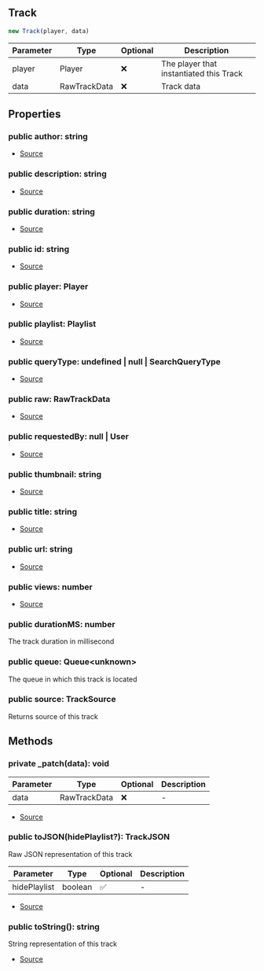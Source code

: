 ## Track

```typescript
new Track(player, data)
```
| Parameter | Type | Optional | Description |
| ----------- | ----------- | ----------- | ----------- |
| player | Player | ❌ | The player that instantiated this Track |
| data | RawTrackData | ❌ | Track data |

## Properties
### public  author: string
- [Source](https://github.com/Androz2091/discord-player/blob/e7a50df/packages/discord-player/src/Structures/Track.ts#L13)
### public  description: string
- [Source](https://github.com/Androz2091/discord-player/blob/e7a50df/packages/discord-player/src/Structures/Track.ts#L12)
### public  duration: string
- [Source](https://github.com/Androz2091/discord-player/blob/e7a50df/packages/discord-player/src/Structures/Track.ts#L16)
### public  id: string
- [Source](https://github.com/Androz2091/discord-player/blob/e7a50df/packages/discord-player/src/Structures/Track.ts#L22)
### public  player: Player
- [Source](https://github.com/Androz2091/discord-player/blob/e7a50df/packages/discord-player/src/Structures/Track.ts#L10)
### public  playlist: Playlist
- [Source](https://github.com/Androz2091/discord-player/blob/e7a50df/packages/discord-player/src/Structures/Track.ts#L19)
### public  queryType: undefined \| null \| SearchQueryType
- [Source](https://github.com/Androz2091/discord-player/blob/e7a50df/packages/discord-player/src/Structures/Track.ts#L20)
### public  raw: RawTrackData
- [Source](https://github.com/Androz2091/discord-player/blob/e7a50df/packages/discord-player/src/Structures/Track.ts#L21)
### public  requestedBy: null \| User
- [Source](https://github.com/Androz2091/discord-player/blob/e7a50df/packages/discord-player/src/Structures/Track.ts#L18)
### public  thumbnail: string
- [Source](https://github.com/Androz2091/discord-player/blob/e7a50df/packages/discord-player/src/Structures/Track.ts#L15)
### public  title: string
- [Source](https://github.com/Androz2091/discord-player/blob/e7a50df/packages/discord-player/src/Structures/Track.ts#L11)
### public  url: string
- [Source](https://github.com/Androz2091/discord-player/blob/e7a50df/packages/discord-player/src/Structures/Track.ts#L14)
### public  views: number
- [Source](https://github.com/Androz2091/discord-player/blob/e7a50df/packages/discord-player/src/Structures/Track.ts#L17)
### public  durationMS: number
The track duration in millisecond
### public  queue: Queue\<unknown>
The queue in which this track is located
### public  source: TrackSource
Returns source of this track
## Methods
### private  _patch(data): void
| Parameter | Type | Optional | Description |
| ----------- | ----------- | ----------- | ----------- |
| data | RawTrackData | ❌ | - |


- [Source](https://github.com/Androz2091/discord-player/blob/e7a50df/packages/discord-player/src/Structures/Track.ts#L114)
### public  toJSON(hidePlaylist?): TrackJSON
Raw JSON representation of this track




| Parameter | Type | Optional | Description |
| ----------- | ----------- | ----------- | ----------- |
| hidePlaylist | boolean | ✅ | - |


- [Source](https://github.com/Androz2091/discord-player/blob/e7a50df/packages/discord-player/src/Structures/Track.ts#L175)
### public  toString(): string
String representation of this track





- [Source](https://github.com/Androz2091/discord-player/blob/e7a50df/packages/discord-player/src/Structures/Track.ts#L167)